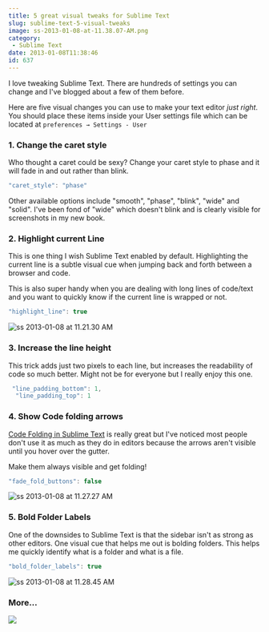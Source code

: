 ```yaml
---
title: 5 great visual tweaks for Sublime Text
slug: sublime-text-5-visual-tweaks
image: ss-2013-01-08-at-11.38.07-AM.png
category:
 - Sublime Text
date: 2013-01-08T11:38:46
id: 637
---
```


I love tweaking Sublime Text. There are hundreds of settings you can change and I've blogged about a few of them before.

Here are five visual changes you can use to make your text editor _just right_. You should place these items inside your User settings file which can be located at `preferences → Settings - User`

### 1\. Change the caret style

Who thought a caret could be sexy? Change your caret style to phase and it will fade in and out rather than blink.

```js
"caret_style": "phase"
```

Other available options include "smooth", "phase", "blink", "wide" and "solid". I've been fond of "wide" which doesn't blink and is clearly visible for screenshots in my new book.

### 2\. Highlight current Line

This is one thing I wish Sublime Text enabled by default. Highlighting the current line is a subtle visual cue when jumping back and forth between a browser and code.

This is also super handy when you are dealing with long lines of code/text and you want to quickly know if the current line is wrapped or not.

```js
"highlight_line": true
```

![ss 2013-01-08 at 11.21.30 AM](ss-2013-01-08-at-11.21.30-AM.png)

### 3\. Increase the line height

This trick adds just two pixels to each line, but increases the readability of code so much better. Might not be for everyone but I really enjoy this one.

```js
 "line_padding_bottom": 1,
  "line_padding_top": 1
```

### 4\. Show Code folding arrows

[Code Folding in Sublime Text](http://wesbos.com/sublime-text-code-folding/) is really great but I've noticed most people don't use it as much as they do in editors because the arrows aren't visible until you hover over the gutter.

Make them always visible and get folding!

```js
"fade_fold_buttons": false
```

![ss 2013-01-08 at 11.27.27 AM](ss-2013-01-08-at-11.27.27-AM.webp)

### 5\. Bold Folder Labels

One of the downsides to Sublime Text is that the sidebar isn't as strong as other editors. One visual cue that helps me out is bolding folders. This helps me quickly identify what is a folder and what is a file.

```js
"bold_folder_labels": true
```

![ss 2013-01-08 at 11.28.45 AM](ss-2013-01-08-at-11.28.45-AM.png)

### More...

[![](facebook-share2.webp)](https://sublimetextbook.com/?utm_source=5tips&utm_medium=banner&utm_campaign=product)